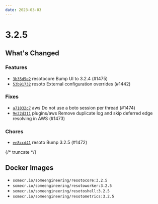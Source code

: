 ```yaml
---
date: 2023-03-03
---
```


# 3.2.5

## What's Changed

### Features

- [`3b35d5e2`](https://github.com/someengineering/resoto/commit/3b35d5e2) <span class="badge badge--secondary">resotocore</span> Bump UI to 3.2.4 (#1475)
- [`53b91732`](https://github.com/someengineering/resoto/commit/53b91732) <span class="badge badge--secondary">resoto</span> External configuration overrides (#1442)

### Fixes

- [`a71032c7`](https://github.com/someengineering/resoto/commit/a71032c7) <span class="badge badge--secondary">aws</span> Do not use a boto session per thread (#1474)
- [`9e22d311`](https://github.com/someengineering/resoto/commit/9e22d311) <span class="badge badge--secondary">plugins/aws</span> Remove duplicate log and skip deferred edge resolving in AWS (#1473)

### Chores

- [`ee8ccd41`](https://github.com/someengineering/resoto/commit/ee8ccd41) <span class="badge badge--secondary">resoto</span> Bump 3.2.5 (#1472)

{/* truncate */}

## Docker Images

- `somecr.io/someengineering/resotocore:3.2.5`
- `somecr.io/someengineering/resotoworker:3.2.5`
- `somecr.io/someengineering/resotoshell:3.2.5`
- `somecr.io/someengineering/resotometrics:3.2.5`
